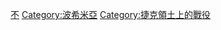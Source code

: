 {{Commonscat|Battles of Czech lands}}

[[Category:各国战役|不]]
[[Category:波希米亞|Category:波希米亞]]
[[Category:捷克領土上的戰役|Category:捷克領土上的戰役]]